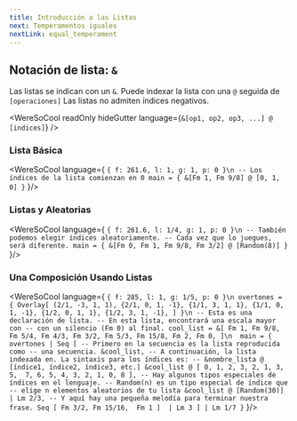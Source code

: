 ```yaml
---
title: Introducción a las Listas
next: Temperamentos iguales
nextLink: equal_temperament
---
```


## Notación de lista: `&` 
Las listas se indican con un `&`. Puede indexar la lista con una `@` seguida de `[operaciones]` Las listas no admiten índices negativos.

<WereSoCool
  readOnly
  hideGutter
  language={`&[op1, op2, op3, ...] @ [indices]`}
/>

### Lista Básica

<WereSoCool language={
`{ f: 261.6, l: 1, g: 1, p: 0 }\n
-- Los índices de la lista comienzan en 0
main = {
  &[Fm 1, Fm 9/8] @ [0, 1, 0]
}`
}/>


### Listas y Aleatorias

<WereSoCool language={
`{ f: 261.6, l: 1/4, g: 1, p: 0 }\n
-- También podemos elegir índices aleatoriamente.
-- Cada vez que lo juegues, será diferente.
main = {
  &[Fm 0, Fm 1, Fm 9/8, Fm 3/2] @ [Random(8)]
}`
}/>

### Una Composición Usando Listas

<WereSoCool language={
`{ f: 285, l: 1, g: 1/5, p: 0 }\n
overtones = {
  Overlay[
    (2/1, -3, 1, 1),
    {2/1, 0, 1, -1},
    {1/1, 3, 1, 1},
    {1/1, 0, 1, -1},
    {1/2, 0, 1, 1},
    {1/2, 3, 1, -1},
  ]
}\n
-- Esta es una declaración de lista.
-- En esta lista, encontrará una escala mayor con
-- con un silencio (Fm 0) al final.
cool_list = &[
  Fm 1, Fm 9/8, Fm 5/4, Fm 4/3,
  Fm 3/2, Fm 5/3, Fm 15/8, Fm 2,
  Fm 0,
]\n 
main = {
  overtones
  | Seq [
    -- Primero en la secuencia es la lista reproducida como
    -- una secuencia.
    &cool_list,
    -- A continuación, la lista indexada en. La sintaxis para los índices es:
    -- &nombre_lista @ [índice1, índice2, índice3, etc.]
    &cool_list @ [
      0, 1, 2, 3, 2, 1, 3, 5, 
      7, 6, 5, 4, 3, 2, 1, 0, 8
    ],
    -- Hay algunos tipos especiales de índices en el lenguaje.
    -- Random(n) es un tipo especial de índice que
    -- elige n elementos aleatorios de tu lista
    &cool_list @ [Random(30)] | Lm 2/3,
    -- Y aquí hay una pequeña melodía para terminar nuestra frase.
    Seq [
      Fm 3/2,
      Fm 15/16, 
      Fm 1
    ] 
    | Lm 3
  ]
  | Lm 1/7
}`
}/>


